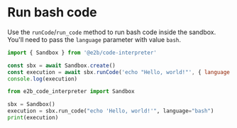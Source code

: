 # Run bash code
Use the `runCode`/`run_code` method to run bash code inside the sandbox.
You'll need to pass the `language` parameter with value `bash`.
<CodeGroup>
```js
import { Sandbox } from '@e2b/code-interpreter'

const sbx = await Sandbox.create()
const execution = await sbx.runCode('echo "Hello, world!"', { language: 'bash' })
console.log(execution)
```
```python
from e2b_code_interpreter import Sandbox

sbx = Sandbox()
execution = sbx.run_code("echo 'Hello, world!'", language="bash")
print(execution)
```
</CodeGroup>